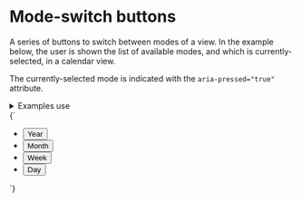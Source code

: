 
<Meta title="UI/Buttons/Mode-switch buttons" />

# Mode-switch buttons

A series of buttons to switch between modes of a view. In the example below, the user is shown the list of available modes, and which is currently-selected, in a calendar view.

The currently-selected mode is indicated with the `aria-pressed="true"` attribute.

<details class="u-margin-xl-y">
  <summary class="u-h4 u-font-medium">Examples use</summary>
  <ul>
    <li>
      <a href="/docs/atoms-button-base--button-element">a-button</a>
    </li>
    <li>
      <a href="/docs/atoms-button-mode-mode">a-button--transparent</a>
    </li>
    <li>
      <a href="/docs/atoms-list-reset--list-reset">u-list-none</a>
    </li>
    <li>
      <a href="/docs/utilities-flex--flex">u-flex</a>
    </li>
    <li>
      <a href="/docs/utilities-box-alignment--items-stretch">u-items-stretch</a>
    </li>
    <li>
      <a href="/docs/utilities-margin--margin-m">u-margin</a>
    </li>
    <li>
      <a href="/docs/utilities-padding--padding-m">u-padding</a>
    </li>
    <li>
      <a href="/docs/utilities-typography--typography">u-h6</a>
    </li>
  </ul>
</details>

<Canvas>
  <Story name="Mode-switch buttons">
    {`
      <ul class="u-list-none u-inline-flex u-items-stretch u-items-center a-button--transparent-container u-padding-xs u-bg-gray-light">
        <li class="u-margin-xs-right">
          <button class="a-button a-button--transparent a-button--small" type="button">
            Year
          </button>
        </li>
        <li class="u-margin-xs-right">
          <button class="a-button a-button--transparent a-button--small" type="button">
            Month
          </button>
        </li>
        <li class="u-margin-xs-right">
          <button class="a-button a-button--transparent a-button--small" type="button">
            Week
          </button>
        </li>
        <li>
          <button class="a-button a-button--transparent a-button--small" type="button" aria-pressed="true">
            Day
          </button>
        </li>
      </ul>
    `}
  </Story>
</Canvas>
